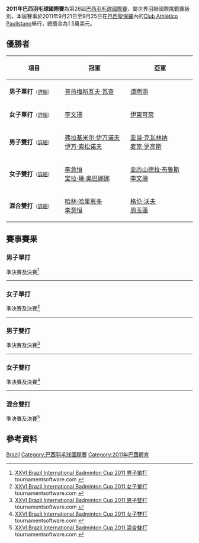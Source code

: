 {{noteTA|G1=Badminton}}
{{infobox badminton event
|name           = 2011年巴西羽毛球國際賽
|image          = 
|size           = 
|caption        =
|dates          = 2011年9月21日－9月25日
|number_edition = 第26屆
|level          = 4A
|prize_money    = 1.5萬美元
|location       = {{BRA}}[[聖保羅_(巴西)|聖保羅]]
|venue          = Club Athlético Paulistano
|previous       = 2010年巴西羽毛球國際賽 
|next           = 2012年巴西羽毛球國際賽
}}
'''2011年巴西羽毛球國際賽'''為第26屆[[巴西羽毛球國際賽|巴西羽毛球國際賽]]，屬世界羽聯國際挑戰賽級別。本屆賽事於2011年9月21日至9月25日在[[巴西|巴西]][[聖保羅_(巴西)|聖保羅]]內的[[Club_Athlético_Paulistano|Club Athlético Paulistano]]舉行，總獎金為1.5萬美元。

== 優勝者 ==
{| class=wikitable style="font-size:small"
!width="200"|項目
!width="250"|冠軍
!width="250"|亞軍
|-
|'''男子單打'''<small>（[[#男子單打|詳細]]）</small>
|{{flagicon|POL}} [[普热梅斯瓦夫·瓦查|普热梅斯瓦夫·瓦查]]
|{{flagicon|BEL}} [[谭雨涵|谭雨涵]]
|-
|'''女子單打'''<small>（[[#女子單打|詳細]]）</small>
|{{flagicon|CAN}} [[李文珊_(羽毛球運動員)|李文珊]]
|{{flagicon|JPN}} [[伊東可奈|伊東可奈]]
|-
|'''男子雙打'''<small>（[[#男子雙打|詳細]]）</small>
|{{flagicon|RUS}} [[弗拉基米尔·伊万诺夫|弗拉基米尔·伊万诺夫]]<br/>{{flagicon|RUS}} [[伊万·索松诺夫|伊万·索松诺夫]]
|{{flagicon|POL}} [[亚当·克瓦林纳|亚当·克瓦林纳]]<br/>{{flagicon|POL}} [[麦克·罗高斯|麦克·罗高斯]]
|-
|'''女子雙打'''<small>（[[#女子雙打|詳細]]）</small>
|{{flagicon|USA}} [[李意恒|李意恒]]<br/>{{flagicon|USA}} [[宝拉·琳·奥巴娜娜|宝拉·琳·奥巴娜娜]]
|{{flagicon|CAN}} [[亚历山德拉·布鲁斯|亚历山德拉·布鲁斯]]<br/>{{flagicon|CAN}} [[李文珊_(羽毛球運動員)|李文珊]]
|-
|'''混合雙打'''<small>（[[#混合雙打|詳細]]）</small>
|{{flagicon|USA}} [[哈林·哈里恩多|哈林·哈里恩多]]<br/>{{flagicon|USA}} [[李意恒|李意恒]]
|{{flagicon|AUS}} [[格伦·沃夫|格伦·沃夫]]<br/>{{flagicon|AUS}} [[周玉蓮|周玉蓮]]
|}

== 賽事賽果 ==
=== 男子單打 ===
;準決賽及決賽<ref name="MS">[http://tournamentsoftware.com/sport/draw.aspx?id=C9F6900C-8D7D-4CBD-A230-5B1C6C8C4F6E&draw=9 XXVI Brazil International Badminton Cup 2011 男子單打] {{Wayback|url=http://tournamentsoftware.com/sport/draw.aspx?id=C9F6900C-8D7D-4CBD-A230-5B1C6C8C4F6E&draw=9 |date=20170720043253 }} tournamentsoftware.com {{en}}</ref>
{{4TeamBracket-Tennis3-v2
| team-width=200
| RD1-seed1=6
| RD1-team1={{flagicon|RUS}} [[弗拉基米尔·伊万诺夫|弗拉基米尔·伊万诺夫]]
| RD1-score1-1='''21
| RD1-score1-2=18
| RD1-score1-3=11
| RD1-seed2=7
| RD1-team2='''{{flagicon|BEL}} [[谭雨涵|谭雨涵]]
| RD1-score2-1=11
| RD1-score2-2='''21
| RD1-score2-3='''21

| RD1-seed3=
| RD1-team3={{flagicon|POR}} [[佩德罗·马丁斯|佩德罗·马丁斯]]
| RD1-score3-1=9
| RD1-score3-2=8
| RD1-score3-3=
| RD1-seed4=2
| RD1-team4='''{{flagicon|POL}} [[普热梅斯瓦夫·瓦查|普热梅斯瓦夫·瓦查]]
| RD1-score4-1='''21
| RD1-score4-2='''21
| RD1-score4-3=

| RD2-seed1=7
| RD2-team1={{flagicon|BEL}} [[谭雨涵|谭雨涵]]
| RD2-score1-1=14
| RD2-score1-2=19
| RD2-score1-3=
| RD2-seed2=2
| RD2-team2='''{{flagicon|POL}} [[普热梅斯瓦夫·瓦查|普热梅斯瓦夫·瓦查]]
| RD2-score2-1='''21
| RD2-score2-2='''21
| RD2-score2-3=
}}
----

=== 女子單打 ===
;準決賽及決賽<ref name="WS">[http://tournamentsoftware.com/sport/draw.aspx?id=C9F6900C-8D7D-4CBD-A230-5B1C6C8C4F6E&draw=30 XXVI Brazil International Badminton Cup 2011 女子單打] {{Wayback|url=http://tournamentsoftware.com/sport/draw.aspx?id=C9F6900C-8D7D-4CBD-A230-5B1C6C8C4F6E&draw=30 |date=20170721111328 }} tournamentsoftware.com {{en}}</ref>
{{4TeamBracket-Tennis3-v2
| team-width=200
| RD1-seed1=1
| RD1-team1={{flagicon|SCO}} [[苏珊·埃格尔斯达芙|苏珊·埃格尔斯达芙]]
| RD1-score1-1=14
| RD1-score1-2=7
| RD1-score1-3=
| RD1-seed2=3
| RD1-team2='''{{flagicon|CAN}} [[李文珊_(羽毛球運動員)|李文珊]]
| RD1-score2-1='''21
| RD1-score2-2='''21
| RD1-score2-3=

| RD1-seed3=4
| RD1-team3={{flagicon|ITA}} [[阿格内塞·阿莱格里尼|阿格内塞·阿莱格里尼]]
| RD1-score3-1=14
| RD1-score3-2=21
| RD1-score3-3=
| RD1-seed4=Q
| RD1-team4='''{{flagicon|JPN}} [[伊東可奈|伊東可奈]]
| RD1-score4-1='''21
| RD1-score4-2='''23
| RD1-score4-3=

| RD2-seed1=3
| RD2-team1='''{{flagicon|CAN}} [[李文珊_(羽毛球運動員)|李文珊]]
| RD2-score1-1='''21
| RD2-score1-2='''21
| RD2-score1-3=
| RD2-seed2=Q
| RD2-team2={{flagicon|JPN}} [[伊東可奈|伊東可奈]]
| RD2-score2-1=15
| RD2-score2-2=15
| RD2-score2-3=
}}
----

=== 男子雙打 ===
;準決賽及決賽<ref name="MD">[http://tournamentsoftware.com/sport/draw.aspx?id=C9F6900C-8D7D-4CBD-A230-5B1C6C8C4F6E&draw=12 XXVI Brazil International Badminton Cup 2011 男子雙打] {{Wayback|url=http://tournamentsoftware.com/sport/draw.aspx?id=C9F6900C-8D7D-4CBD-A230-5B1C6C8C4F6E&draw=12 |date=20170720012257 }} tournamentsoftware.com {{en}}</ref>
{{4TeamBracket-Tennis3-v2
| team-width=200
| RD1-seed1=1
| RD1-team1='''{{flagicon|POL}} [[亚当·克瓦林纳|亚当·克瓦林纳]]<br/> {{flagicon|POL}} [[麦克·罗高斯|麦克·罗高斯]]
| RD1-score1-1='''21
| RD1-score1-2='''21
| RD1-score1-3=
| RD1-seed2=4
| RD1-team2={{flagicon|BRA}} [[乌戈·亚瑟索|乌戈·亚瑟索]]<br/> {{flagicon|BRA}} [[丹尼尔·帕约拉|丹尼尔·帕约拉]]
| RD1-score2-1=15
| RD1-score2-2=10
| RD1-score2-3=

| RD1-seed3=3
| RD1-team3={{flagicon|CAN}} [[廖顯邦|廖顯邦]]<br/> {{flagicon|CAN}} [[吳楷義|吳楷義]]
| RD1-score3-1=17
| RD1-score3-2=24
| RD1-score3-3=
| RD1-seed4=2
| RD1-team4='''{{flagicon|RUS}} [[弗拉基米尔·伊万诺夫|弗拉基米尔·伊万诺夫]]<br/> {{flagicon|RUS}} [[伊万·索松诺夫|伊万·索松诺夫]]
| RD1-score4-1='''21
| RD1-score4-2='''26
| RD1-score4-3=

| RD2-seed1=1
| RD2-team1={{flagicon|POL}} [[亚当·克瓦林纳|亚当·克瓦林纳]]<br/> {{flagicon|POL}} [[麦克·罗高斯|麦克·罗高斯]]
| RD2-score1-1='''21
| RD2-score1-2=14
| RD2-score1-3=22
| RD2-seed2=2
| RD2-team2='''{{flagicon|RUS}} [[弗拉基米尔·伊万诺夫|弗拉基米尔·伊万诺夫]]<br/> {{flagicon|RUS}} [[伊万·索松诺夫|伊万·索松诺夫]]
| RD2-score2-1=16
| RD2-score2-2='''21
| RD2-score2-3='''24
}}
----

=== 女子雙打 ===
;準決賽及決賽<ref name="WD">[http://tournamentsoftware.com/sport/draw.aspx?id=C9F6900C-8D7D-4CBD-A230-5B1C6C8C4F6E&draw=31 XXVI Brazil International Badminton Cup 2011 女子雙打] {{Wayback|url=http://tournamentsoftware.com/sport/draw.aspx?id=C9F6900C-8D7D-4CBD-A230-5B1C6C8C4F6E&draw=31 |date=20170719115536 }} tournamentsoftware.com {{en}}</ref>
{{4TeamBracket-Tennis3-v2
| team-width=200
| RD1-seed1=
| RD1-team1='''{{flagicon|USA}} [[李意恒|李意恒]]<br/> {{flagicon|USA}} [[宝拉·琳·奥巴娜娜|宝拉·琳·奥巴娜娜]]
| RD1-score1-1=14
| RD1-score1-2='''21
| RD1-score1-3='''23
| RD1-seed2=3
| RD1-team2={{flagicon|AUS}} [[周玉蓮|周玉蓮]]<br/> {{flagicon|AUS}} [[雷努加·韦兰|雷努加·韦兰]]
| RD1-score2-1='''21
| RD1-score2-2=11
| RD1-score2-3=21

| RD1-seed3=4
| RD1-team3='''{{flagicon|CAN}} [[亚历山德拉·布鲁斯|亚历山德拉·布鲁斯]]<br/> {{flagicon|CAN}} [[李文珊_(羽毛球運動員)|李文珊]]
| RD1-score3-1='''21
| RD1-score3-2='''21
| RD1-score3-3=
| RD1-seed4=2
| RD1-team4={{flagicon|USA}} [[王苑力|王苑力]]<br/> {{flagicon|USA}} [[王敏力|王敏力]]
| RD1-score4-1=19
| RD1-score4-2=16
| RD1-score4-3=

| RD2-seed1=
| RD2-team1='''{{flagicon|USA}} [[李意恒|李意恒]]<br/> {{flagicon|USA}} [[宝拉·琳·奥巴娜娜|宝拉·琳·奥巴娜娜]]
| RD2-score1-1='''21
| RD2-score1-2='''21
| RD2-score1-3=
| RD2-seed2=4
| RD2-team2={{flagicon|CAN}} [[亚历山德拉·布鲁斯|亚历山德拉·布鲁斯]]<br/> {{flagicon|CAN}} [[李文珊_(羽毛球運動員)|李文珊]]
| RD2-score2-1=14
| RD2-score2-2=17
| RD2-score2-3=
}}
----

=== 混合雙打 ===
;準決賽及決賽<ref name="XD">[http://tournamentsoftware.com/sport/draw.aspx?id=C9F6900C-8D7D-4CBD-A230-5B1C6C8C4F6E&draw=21 XXVI Brazil International Badminton Cup 2011 混合雙打] {{Wayback|url=http://tournamentsoftware.com/sport/draw.aspx?id=C9F6900C-8D7D-4CBD-A230-5B1C6C8C4F6E&draw=21 |date=20170719124230 }} tournamentsoftware.com {{en}}</ref>
{{4TeamBracket-Tennis3-v2
| team-width=200
| RD1-seed1=1
| RD1-team1={{flagicon|CAN}} [[吳駿義|吳駿義]]<br/> {{flagicon|CAN}} [[高博_(羽毛球运动员)|高博]]
| RD1-score1-1='''21
| RD1-score1-2=21
| RD1-score1-3=12
| RD1-seed2=3
| RD1-team2='''{{flagicon|USA}} [[哈林·哈里恩多|哈林·哈里恩多]]<br/> {{flagicon|USA}} [[李意恒|李意恒]]
| RD1-score2-1=19
| RD1-score2-2='''23
| RD1-score2-3='''21

| RD1-seed3=4
| RD1-team3={{flagicon|PER}} [[罗德里戈·帕切科·卡里略|罗德里戈·帕切科·卡里略]]<br/> {{flagicon|PER}} [[克劳迪亚·里韦罗·莫登斯|克劳迪亚·里韦罗·莫登斯]]
| RD1-score3-1=21
| RD1-score3-2='''21
| RD1-score3-3=17
| RD1-seed4=
| RD1-team4='''{{flagicon|AUS}} [[格伦·沃夫|格伦·沃夫]]<br/> {{flagicon|AUS}} [[周玉蓮|周玉蓮]]
| RD1-score4-1='''23
| RD1-score4-2=17
| RD1-score4-3='''21

| RD2-seed1=3
| RD2-team1='''{{flagicon|USA}} [[哈林·哈里恩多|哈林·哈里恩多]]<br/> {{flagicon|USA}} [[李意恒|李意恒]]
| RD2-score1-1='''21
| RD2-score1-2='''21
| RD2-score1-3=
| RD2-seed2=
| RD2-team2={{flagicon|AUS}} [[格伦·沃夫|格伦·沃夫]]<br/> {{flagicon|AUS}} [[周玉蓮|周玉蓮]]
| RD2-score2-1=11
| RD2-score2-2=15
| RD2-score2-3=
}}

== 參考資料 ==
{{Reflist}}

[[Category:2011年世界羽聯國際挑戰賽|Brazil]]
[[Category:巴西羽毛球國際賽|Category:巴西羽毛球國際賽]]
[[Category:2011年巴西體育|Category:2011年巴西體育]]